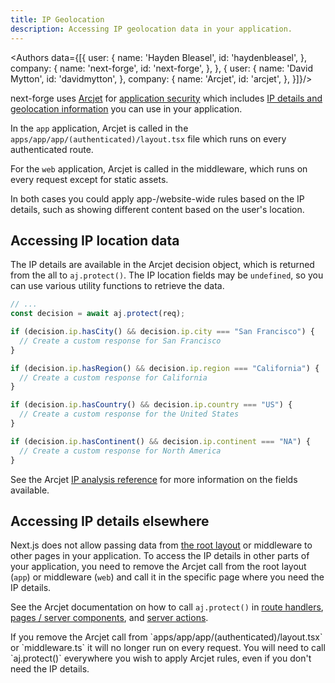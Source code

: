 ```yaml
---
title: IP Geolocation
description: Accessing IP geolocation data in your application.
---
```





<Authors data={[{
    user: {
        name: 'Hayden Bleasel',
        id: 'haydenbleasel',
    },
    company: {
        name: 'next-forge',
        id: 'next-forge',
    },
}, {
    user: {
        name: 'David Mytton',
        id: 'davidmytton',
    },
    company: {
        name: 'Arcjet',
        id: 'arcjet',
    },
}]}/>

next-forge uses [Arcjet](https://arcjet.com) for [application security](/security/application) which includes [IP details and geolocation information](https://docs.arcjet.com/reference/nextjs#ip-analysis) you can use in your application.

In the `app` application, Arcjet is called in the `apps/app/app/(authenticated)/layout.tsx` file which runs on every authenticated route.

For the `web` application, Arcjet is called in the middleware, which runs on every request except for static assets.

In both cases you could apply app-/website-wide rules based on the IP details, such as showing different content based on the user's location.

## Accessing IP location data

The IP details are available in the Arcjet decision object, which is returned from the all to `aj.protect()`. The IP location fields may be `undefined`, so you can use various utility functions to retrieve the data.

```ts
// ...
const decision = await aj.protect(req);

if (decision.ip.hasCity() && decision.ip.city === "San Francisco") {
  // Create a custom response for San Francisco
}

if (decision.ip.hasRegion() && decision.ip.region === "California") {
  // Create a custom response for California
}

if (decision.ip.hasCountry() && decision.ip.country === "US") {
  // Create a custom response for the United States
}

if (decision.ip.hasContinent() && decision.ip.continent === "NA") {
  // Create a custom response for North America
}
```

See the Arcjet [IP analysis reference](https://docs.arcjet.com/reference/nextjs#ip-analysis) for more information on the fields available.

## Accessing IP details elsewhere

Next.js does not allow passing data from [the root layout](https://nextjs.org/docs/app/building-your-application/routing/layouts-and-templates) or middleware to other pages in your application. To access the IP details in other parts of your application, you need to remove the Arcjet call from the root layout (`app`) or middleware (`web`) and call it in the specific page where you need the IP details.

See the Arcjet documentation on how to call `aj.protect()` in [route handlers](https://docs.arcjet.com/reference/nextjs#protect), [pages / server components](https://docs.arcjet.com/reference/nextjs#pages--page-components), and [server actions](https://docs.arcjet.com/reference/nextjs#server-actions).

<Note>
    If you remove the Arcjet call from `apps/app/app/(authenticated)/layout.tsx` or `middleware.ts`
    it will no longer run on every request. You will need to call `aj.protect()` everywhere you wish
    to apply Arcjet rules, even if you don't need the IP details.
</Note>